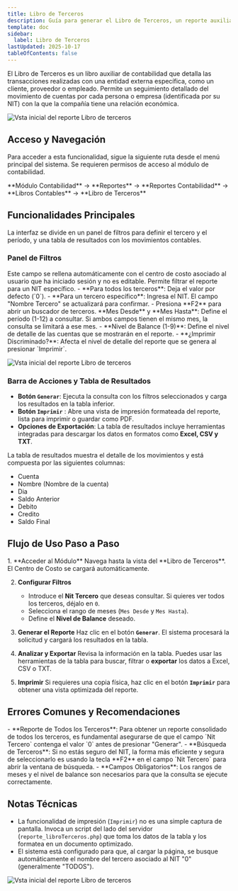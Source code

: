 ```yaml
---
title: Libro de Terceros
description: Guía para generar el Libro de Terceros, un reporte auxiliar que detalla los movimientos y saldos contables de un tercero (cliente, proveedor) específico o de todos.
template: doc
sidebar:
  label: Libro de Terceros
lastUpdated: 2025-10-17
tableOfContents: false
---
```



El Libro de Terceros es un libro auxiliar de contabilidad que detalla las transacciones realizadas con una entidad externa específica, como un cliente, proveedor o empleado. Permite un seguimiento detallado del movimiento de cuentas por cada persona o empresa (identificada por su NIT) con la que la compañía tiene una relación económica.


![Vsta inicial del reporte Libro de terceros](@assets/guias_usuarios/contabilidad/reportes/LibroTercero/reportes_libro_tercero_01.png)

## Acceso y Navegación

Para acceder a esta funcionalidad, sigue la siguiente ruta desde el menú principal del sistema. Se requieren permisos de acceso al módulo de contabilidad.

<Aside type="note" title="Ruta de Navegación">
  **Módulo Contabilidad** → **Reportes** → **Reportes Contabilidad** → **Libros Contables** → **Libro de Terceros**
</Aside>

## Funcionalidades Principales

La interfaz se divide en un panel de filtros para definir el tercero y el período, y una tabla de resultados con los movimientos contables.

### Panel de Filtros

<CardGrid>
    <Card title="Centro de Costo" icon="building">
        Este campo se rellena automáticamente con el centro de costo asociado al usuario que ha iniciado sesión y no es editable.
    </Card>
    <Card title="Nit Tercero" icon="user">
        Permite filtrar el reporte para un NIT específico.
        - **Para todos los terceros**: Deja el valor por defecto (`0`).
        - **Para un tercero específico**: Ingresa el NIT. El campo "Nombre Tercero" se actualizará para confirmar.
        - Presiona **F2** para abrir un buscador de terceros.
    </Card>
    <Card title="Rango de Meses" icon="calendar">
        **Mes Desde** y **Mes Hasta**: Define el período (1-12) a consultar. Si ambos campos tienen el mismo mes, la consulta se limitará a ese mes.
    </Card>
    <Card title="Opciones de Reporte" icon="check-circle">
        - **Nivel de Balance (1-9)**: Define el nivel de detalle de las cuentas que se mostrarán en el reporte.
        - **¿Imprimir Discriminado?**: Afecta el nivel de detalle del reporte que se genera al presionar `Imprimir`.
    </Card>
</CardGrid>

![Vsta inicial del reporte Libro de terceros](@assets/guias_usuarios/contabilidad/reportes/LibroTercero/reportes_libro_tercero_02.png)

### Barra de Acciones y Tabla de Resultados

-   **Botón `Generar`**: Ejecuta la consulta con los filtros seleccionados y carga los resultados en la tabla inferior.
-   **Botón `Imprimir`** <i class="fa fa-print"></i>: Abre una vista de impresión formateada del reporte, lista para imprimir o guardar como PDF.
-   **Opciones de Exportación**: La tabla de resultados incluye herramientas integradas para descargar los datos en formatos como **Excel, CSV y TXT**.

La tabla de resultados muestra el detalle de los movimientos y está compuesta por las siguientes columnas:
* Cuenta
* Nombre (Nombre de la cuenta)
* Dia
* Saldo Anterior
* Debito
* Credito
* Saldo Final

## Flujo de Uso Paso a Paso

<Steps>
1.  **Acceder al Módulo**
    Navega hasta la vista del **Libro de Terceros**. El Centro de Costo se cargará automáticamente.

2.  **Configurar Filtros**
    - Introduce el **Nit Tercero** que deseas consultar. Si quieres ver todos los terceros, déjalo en `0`.
    - Selecciona el rango de meses (`Mes Desde` y `Mes Hasta`).
    - Define el **Nivel de Balance** deseado.

3.  **Generar el Reporte**
    Haz clic en el botón **`Generar`**. El sistema procesará la solicitud y cargará los resultados en la tabla.

4.  **Analizar y Exportar**
    Revisa la información en la tabla. Puedes usar las herramientas de la tabla para buscar, filtrar o **exportar** los datos a Excel, CSV o TXT.

5.  **Imprimir**
    Si requieres una copia física, haz clic en el botón **`Imprimir`** para obtener una vista optimizada del reporte.
</Steps>

## Errores Comunes y Recomendaciones

<Aside type="caution" title="Puntos a Considerar">
-   **Reporte de Todos los Terceros**: Para obtener un reporte consolidado de todos los terceros, es fundamental asegurarse de que el campo `Nit Tercero` contenga el valor `0` antes de presionar "Generar".
-   **Búsqueda de Terceros**: Si no estás seguro del NIT, la forma más eficiente y segura de seleccionarlo es usando la tecla **F2** en el campo `Nit Tercero` para abrir la ventana de búsqueda.
-   **Campos Obligatorios**: Los rangos de meses y el nivel de balance son necesarios para que la consulta se ejecute correctamente.
</Aside>

## Notas Técnicas

-   La funcionalidad de impresión (`Imprimir`) no es una simple captura de pantalla. Invoca un script del lado del servidor (`reporte_libroTerceros.php`) que toma los datos de la tabla y los formatea en un documento optimizado.
-   El sistema está configurado para que, al cargar la página, se busque automáticamente el nombre del tercero asociado al NIT "0" (generalmente "TODOS").

![Vsta inicial del reporte Libro de terceros](@assets/guias_usuarios/contabilidad/reportes/LibroTercero/reportes_libro_tercero_03.png)